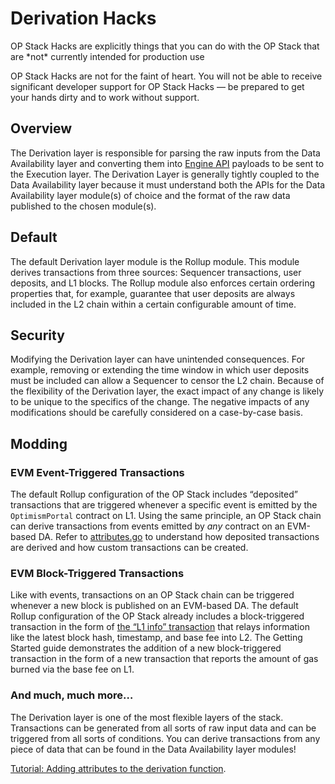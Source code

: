 
# Derivation Hacks

<Callout type="warning">
  OP Stack Hacks are explicitly things that you can do with the OP Stack that are *not* currently intended for production use

  OP Stack Hacks are not for the faint of heart. You will not be able to receive significant developer support for OP Stack Hacks — be prepared to get your hands dirty and to work without support.
</Callout>

## Overview

The Derivation layer is responsible for parsing the raw inputs from the Data Availability layer and converting them into [Engine API](https://github.com/ethereum/execution-apis/tree/main/src/engine) payloads to be sent to the Execution layer. The Derivation Layer is generally tightly coupled to the Data Availability layer because it must understand both the APIs for the Data Availability layer module(s) of choice and the format of the raw data published to the chosen module(s).

## Default

The default Derivation layer module is the Rollup module. This module derives transactions from three sources: Sequencer transactions, user deposits, and L1 blocks. The Rollup module also enforces certain ordering properties that, for example, guarantee that user deposits are always included in the L2 chain within a certain configurable amount of time.

## Security

Modifying the Derivation layer can have unintended consequences. For example, removing or extending the time window in which user deposits must be included can allow a Sequencer to censor the L2 chain. Because of the flexibility of the Derivation layer, the exact impact of any change is likely to be unique to the specifics of the change. The negative impacts of any modifications should be carefully considered on a case-by-case basis.

## Modding

### EVM Event-Triggered Transactions

The default Rollup configuration of the OP Stack includes “deposited” transactions that are triggered whenever a specific event is emitted by the `OptimismPortal` contract on L1. Using the same principle, an OP Stack chain can derive transactions from events emitted by *any* contract on an EVM-based DA. Refer to [attributes.go](https://github.com/ethereum-optimism/optimism/blob/e468b66efedc5f47f4e04dc1acc803d4db2ce383/op-node/rollup/derive/attributes.go#L70) to understand how deposited transactions are derived and how custom transactions can be created.

### EVM Block-Triggered Transactions

Like with events, transactions on an OP Stack chain can be triggered whenever a new block is published on an EVM-based DA. The default Rollup configuration of the OP Stack already includes a block-triggered transaction in the form of [the “L1 info” transaction](https://github.com/ethereum-optimism/optimism/blob/e468b66efedc5f47f4e04dc1acc803d4db2ce383/op-node/rollup/derive/attributes.go#L103) that relays information like the latest block hash, timestamp, and base fee into L2. The Getting Started guide demonstrates the addition of a new block-triggered transaction in the form of a new transaction that reports the amount of gas burned via the base fee on L1.

### And much, much more…

The Derivation layer is one of the most flexible layers of the stack. Transactions can be generated from all sorts of raw input data and can be triggered from all sorts of conditions. You can derive transactions from any piece of data that can be found in the Data Availability layer modules!

[Tutorial: Adding attributes to the derivation function](/sample-hacks/add-derivation-attributes).
